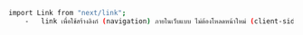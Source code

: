 ```bash
import Link from "next/link";
    - 	link เพื่อใช้สร้างลิงก์ (navigation) ภายในเว็บแบบ ไม่ต้องโหลดหน้าใหม่ (client-side navigation)
